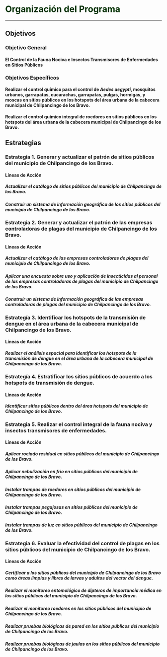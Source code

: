 # **<span style="color:#003300;">Organización del Programa </span>** {#organizacion-programa}

---

## **Objetivos**

### **Objetivo General**

#### El Control de la Fauna Nociva e Insectos Transmisores de Enfermedades en Sitios Públicos

### **Objetivos Específicos**

#### Realizar el control químico para el control de *Aedes aegypti*, mosquitos urbanos, garrapatas, cucarachas, garrapatas, pulgas, hormigas, y moscas en sitios públicos en los hotspots del área urbana de la cabecera municipal de Chilpancingo de los Bravo.

#### Realizar el control químico integral de roedores en sitios públicos en los hotspots del área urbana de la cabecera municipal de Chilpancingo de los Bravo.


## **Estrategias**

### **Estrategia 1**. Generar y actualizar el patrón de sitios públicos del municipio de Chilpancingo de los Bravo.

#### **Líneas de Acción**

##### Actualizar el catálogo de sitios públicos del municipio de Chilpancingo de los Bravo.

##### Construir un sistema de información geográfica de los sitios públicos del municipio de Chilpancingo de los Bravo.


### **Estrategia 2**. Generar y actualizar el patrón de las empresas controladoras de plagas del municipio de Chilpancingo de los Bravo.

#### **Líneas de Acción**

##### Actualizar el catálogo de las empresas controladoras de plagas del municipio de Chilpancingo de los Bravo.

##### Aplicar una encuesta sobre uso y aplicación de insecticidas al personal de las empresas controladoras de plagas del municipio de Chilpancingo de los Bravo.

##### Construir un sistema de información geográfica de las empresas controladoras de plagas del municipio de Chilpancingo de los Bravo.

### **Estrategía 3**. Identificar los hotspots de la transmisión de dengue en el área urbana de la cabecera municipal de Chilpancingo de los Bravo.

#### **Líneas de Acción**

##### Realizer el análisis espacial para identificar los hotspots de la transmisión de dengue en el área urbana de la cabecera municipal de Chilpancingo de los Bravo.


### **Estrategía 4**. Estratificar los sitios públicos de acuerdo a los hotspots de transmisión de dengue.

#### **Líneas de Acción**

##### Identificar sitios públicos dentro del área hotspots del municipio de Chilpancingo de los Bravo.


### **Estrategia 5**. Realizar el control integral de la fauna nociva y insectos transmisores de enfermedades.

#### **Líneas de Acción**

##### Aplicar rociado residual en sitios públicos del municipio de Chilpancingo de los Bravo.

##### Aplicar nebulización en frio en sitios públicos del municipio de Chilpancingo de los Bravo.

##### Instalar trampas de roedores en sitios públicos del municipio de Chilpancingo de los Bravo.

##### Instalar trampas pegajosas en sitios públicos del municipio de Chilpancingo de los Bravo.

##### Instalar trampas de luz en sitios públicos del municipio de Chilpancingo de los Bravo.


### **Estrategia 6**. Evaluar la efectividad del control de plagas en los sitios públicos del municipio de Chilpancingo de los Bravo.

#### **Líneas de Acción**

##### Certificar a los sitios públicos del municipio de Chilpancingo de los Bravo como áreas limpias y libres de larvas y adultos del vector del dengue.

##### Realizar el monitoreo entomológico de dipteros de importancia médica en los sitios públicos del municipio de Chilpancingo de los Bravo.

##### Realizar el monitoreo roedores en los sitios públicos del municipio de Chilpancingo de los Bravo.

##### Realizar pruebas biológicas de pared en los sitios públicos del municipio de Chilpancingo de los Bravo.

##### Realizar pruebas biológicas de jaulas en los sitios públicos del municipio de Chilpancingo de los Bravo.








